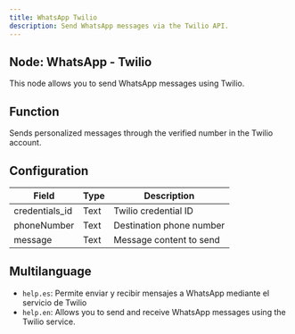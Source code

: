 ```yaml
---
title: WhatsApp Twilio
description: Send WhatsApp messages via the Twilio API.
---
```


## Node: WhatsApp - Twilio

This node allows you to send WhatsApp messages using Twilio.

## Function
Sends personalized messages through the verified number in the Twilio account.

## Configuration

| Field          | Type   | Description                                |
|----------------|--------|--------------------------------------------|
| credentials_id | Text   | Twilio credential ID                       |
| phoneNumber    | Text   | Destination phone number                   |
| message        | Text   | Message content to send                    |

## Multilanguage
- `help.es`: Permite enviar y recibir mensajes a WhatsApp mediante el servicio de Twilio  
- `help.en`: Allows you to send and receive WhatsApp messages using the Twilio service.
